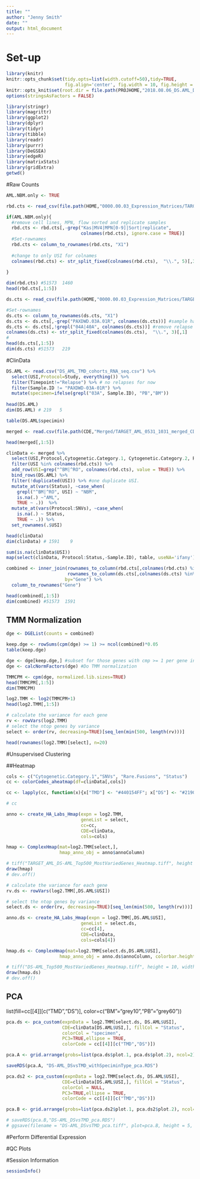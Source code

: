 ```yaml
---
title: ""
author: "Jenny Smith"
date: ""
output: html_document
---
```


# Set-up

```r
library(knitr)
knitr::opts_chunk$set(tidy.opts=list(width.cutoff=50),tidy=TRUE, 
                      fig.align='center', fig.width = 10, fig.height = 10)
knitr::opts_knit$set(root.dir = file.path(PROJHOME,"2018.08.06_DS.AML_DEGs","1031"))
options(stringsAsFactors = FALSE)
```


```r
library(stringr)
library(magrittr)
library(ggplot2)
library(dplyr)
library(tidyr)
library(tibble)
library(readr)
library(purrr)
library(DeGSEA)
library(edgeR)
library(matrixStats)
library(gridExtra)
getwd()
```


#Raw Counts

```r
AML.NBM.only <- TRUE
```

```r
rbd.cts <- read_csv(file.path(HOME,"0000.00.03_Expression_Matrices/TARGET_AML_0531_1031_Ribodepleted_RNAseq_dupGenesRemoved_FractionalCounts.csv"))

if(AML.NBM.only){
  #remove cell lines, MPN, flow sorted and replicate samples
  rbd.cts <- rbd.cts[,-grep("Kas|MV4|MPN[0-9]|Sort|replicate", 
                            colnames(rbd.cts), ignore.case = TRUE)]
  #Set-rownames
  rbd.cts <- column_to_rownames(rbd.cts, "X1")
  
  #change to only USI for colnames
  colnames(rbd.cts) <- str_split_fixed(colnames(rbd.cts),  "\\.", 5)[,3]

}
  
dim(rbd.cts) #51573  1460
head(rbd.cts[,1:5])
```

```r
ds.cts <- read_csv(file.path(HOME,"0000.00.03_Expression_Matrices/TARGET_AAML08B1_AAML1531_Ribodepleted_RNAseq_DS-AML_dupGenesRemoved_FractionalCounts.csv"))

#Set-rownames
ds.cts <- column_to_rownames(ds.cts, "X1")
ds.cts <- ds.cts[,-grep("PAXDWD.03A.01R", colnames(ds.cts))] #sample has BM and peripheral blood dx timepoint sample
ds.cts <- ds.cts[,!grepl("04A|40A", colnames(ds.cts))] #remove relapse samples for now
colnames(ds.cts) <- str_split_fixed(colnames(ds.cts),  "\\.", 3)[,1]
# 
head(ds.cts[,1:5])
dim(ds.cts) #51573   219
```


#ClinData

```r
DS.AML <- read.csv("DS_AML_TMD_cohorts_RNA_seq.csv") %>% 
  select(USI,Protocol=Study, everything()) %>% 
  filter(Timepoint!="Relapse") %>% # no relapses for now
  filter(Sample.ID != "PAXDWD-03A-01R") %>% 
  mutate(specimen=ifelse(grepl("03A", Sample.ID), "PB","BM"))
  
head(DS.AML)
dim(DS.AML) # 219   5

table(DS.AML$specimin)
```

```r
merged <- read.csv(file.path(CDE,"Merged/TARGET_AML_0531_1031_merged_CDEs_9.4.19.csv"))

head(merged[,1:5])
```


```r
clinData <- merged %>% 
  select(USI,Protocol,Cytogenetic.Category.1, Cytogenetic.Category.2, Rare.Fusions, SNVs) %>%
  filter(USI %in% colnames(rbd.cts)) %>%
  add_row(USI=grep("^BM|^RO", colnames(rbd.cts), value = TRUE)) %>%
  bind_rows(DS.AML) %>%
  filter(!duplicated(USI)) %>% #one duplicate USI. 
  mutate_at(vars(Status), ~case_when(
    grepl("^BM|^RO", USI) ~ "NBM",
    is.na(.) ~"AML",
    TRUE ~ .))  %>%
  mutate_at(vars(Protocol:SNVs), ~case_when(
    is.na(.) ~ Status,
    TRUE ~ .)) %>%
  set_rownames(.$USI)

head(clinData)
dim(clinData) # 1591    9
```

```r
sum(is.na(clinData$USI))
map(select(clinData, Protocol:Status,-Sample.ID), table, useNA='ifany')
```

```r
combined <- inner_join(rownames_to_column(rbd.cts[,colnames(rbd.cts) %in% clinData$USI], "Gene"),
                       rownames_to_column(ds.cts[,colnames(ds.cts) %in% clinData$USI],"Gene"), 
                      by="Gene") %>% 
  column_to_rownames("Gene")

head(combined[,1:5])
dim(combined) #51573  1591
```


## TMM Normalization

```r
dge <- DGEList(counts = combined)

keep.dge <- rowSums(cpm(dge) >= 1) >= ncol(combined)*0.05 
table(keep.dge)

dge <- dge[keep.dge,] #subset for those genes with cmp >= 1 per gene in AML samples
dge <- calcNormFactors(dge) #Do TMM normalization
```

```r
TMMCPM <- cpm(dge, normalized.lib.sizes=TRUE)
head(TMMCPM[,1:5])
dim(TMMCPM) 

log2.TMM <- log2(TMMCPM+1)
head(log2.TMM[,1:5])
```

```r
# calculate the variance for each gene
rv <- rowVars(log2.TMM)
# select the ntop genes by variance
select <- order(rv, decreasing=TRUE)[seq_len(min(500, length(rv)))]
```

```r
head(rownames(log2.TMM)[select], n=20)
```


#Unsupervised Clustering

##Heatmap

```r
cols <- c("Cytogenetic.Category.1","SNVs", "Rare.Fusions", "Status")
cc <- colorCodes_aheatmap(df=clinData[,cols])

cc <- lapply(cc, function(x){x["TMD"] <- "#440154FF"; x["DS"] <- "#21908CFF";x["AML"] <- "lightgrey"; return(x)})

# cc
```

```r
anno <- create_HA_Labs_Hmap(expn = log2.TMM, 
                            geneList = select,
                            cc=cc, 
                            CDE=clinData,
                            cols=cols)
```


```r
hmap <- ComplexHmap(mat=log2.TMM[select,],
                    hmap_anno_obj = anno$annoColumn)
```

```r
# tiff("TARGET_AML_DS-AML_Top500_MostVariedGenes_Heatmap.tiff", height = 10, width = 16, units="in", res=350)
draw(hmap)
# dev.off()
```


```r
# calculate the variance for each gene
rv.ds <- rowVars(log2.TMM[,DS.AML$USI])

# select the ntop genes by variance
select.ds <- order(rv, decreasing=TRUE)[seq_len(min(500, length(rv)))]
```

```r
anno.ds <- create_HA_Labs_Hmap(expn = log2.TMM[,DS.AML$USI], 
                            geneList = select.ds,
                            cc=cc[4], 
                            CDE=clinData,
                            cols=cols[4])
```

```r
hmap.ds <- ComplexHmap(mat=log2.TMM[select.ds,DS.AML$USI],
                    hmap_anno_obj = anno.ds$annoColumn, colorbar.height = 1.5)

# tiff("DS-AML_Top500_MostVariedGenes_Heatmap.tiff", height = 10, width = 10, units="in", res=350)
draw(hmap.ds)
# dev.off()
```


## PCA 

list(fill=cc[[4]][c("TMD","DS")], color=c("BM"="grey10","PB"="grey60")) 
                                      
                                      
```r
pca.ds <- pca_custom(expnData = log2.TMM[select.ds, DS.AML$USI], 
                     CDE=clinData[DS.AML$USI,], fillCol = "Status", 
                     colorCol = "specimen", 
                     PC3=TRUE,ellipse = TRUE,
                     colorCode = cc[[4]][c("TMD","DS")])

```


```r
pca.A <- grid.arrange(grobs=list(pca.ds$plot.1, pca.ds$plot.2), ncol=2)

saveRDS(pca.A, "DS-AML_DSvsTMD_withSpeciminType_pca.RDS")
```


```r
pca.ds2 <- pca_custom(expnData = log2.TMM[select.ds, DS.AML$USI], 
                     CDE=clinData[DS.AML$USI,], fillCol = "Status", 
                     colorCol = NULL, 
                     PC3=TRUE,ellipse = TRUE,
                     colorCode = cc[[4]][c("TMD","DS")])

```


```r
pca.B <- grid.arrange(grobs=list(pca.ds2$plot.1, pca.ds2$plot.2), ncol=2)

# saveRDS(pca.B,"DS-AML_DSvsTMD_pca.RDS")
# ggsave(filename = "DS-AML_DSvsTMD_pca.tiff", plot=pca.B, height = 5, width = 12, units="in", dpi=350, device = "tiff")
```


#Perform Differential Expression



#QC Plots 


#Session Information

```r
sessionInfo()
```

